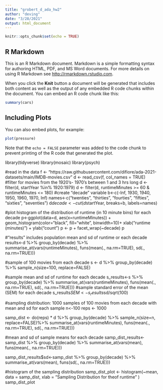 ```yaml
---
title: "grobert_d_ada_hw2"
author: "deving"
date: "3/28/2021"
output: html_document
---
```


```r
knitr::opts_chunk$set(echo = TRUE)
```

## R Markdown

This is an R Markdown document. Markdown is a simple formatting syntax for authoring HTML, PDF, and MS Word documents. For more details on using R Markdown see <http://rmarkdown.rstudio.com>.

When you click the **Knit** button a document will be generated that includes both content as well as the output of any embedded R code chunks within the document. You can embed an R code chunk like this:

```r
summary(cars)
```

## Including Plots

You can also embed plots, for example:

```r
plot(pressure)
```

Note that the `echo = FALSE` parameter was added to the code chunk to prevent printing of the R code that generated the plot.

library(tidyverse)
library(mosaic)
library(psych)

#read in the data
f <- "https://raw.githubusercontent.com/difiore/ada-2021-datasets/main/IMDB-movies.csv"
d <- read_csv(f, col_names = TRUE)
#filter for movies from the 1920's- 1970's between 1 and 3 hrs long
d <- filter(d, startYear %in% 1920:1979)
d <- filter(d, runtimeMinutes >= 60 & runtimeMinutes <= 180)
#create "decade" variable
b<-c(-Inf, 1930, 1940, 1950, 1960, 1970, Inf)
names<-c("twenties", "thirties", "fourties", "fifties", "sixties", "seventies")
d$decade<-cut(d$startYear, breaks=b, labels=names)

#plot histogram of the distribution of runtime (in 10 minute bins) for each decade
p<-ggplot(data=d, aes(x=runtimeMinutes)) + 
  geom_histogram(color="black", fill="white", binwidth=10)+
    xlab("runtime (minutes)") +
    ylab("count")
p <- p + facet_wrap(~decade)
p

#"results" includes population mean and sd of runtime or each decade
results<-d %>%
  group_by(decade) %>%
  summarise_at(vars(runtimeMinutes), funs(mean(., na.rm=TRUE), sd(.,              na.rm=TRUE)))

#sample of 100 movies from each decade
s <- d %>% group_by(decade) %>% sample_n(size=100, replace=FALSE)

#sample mean and sd of runtime for each decade
s_results<-s %>%
  group_by(decade) %>%
  summarise_at(vars(runtimeMinutes), funs(mean(., na.rm=TRUE), sd(.,              na.rm=TRUE)))
#sample standard error of the mean (SEM) for each decade 
s_results$SEM<-s_results$sd/sqrt(100)

#sampling distribution: 1000 samples of 100 movies from each decade with mean and sd for each sample
n<-100
reps <- 1000

samp_dist <-
  do(reps) * d %>% 
  group_by(decade) %>% 
  sample_n(size=n, replace=FALSE)%>%
  summarise_at(vars(runtimeMinutes), funs(mean(., na.rm=TRUE), sd(.,              na.rm=TRUE)))
  
#mean and sd of sample means for each decade
samp_dist_results<-samp_dist %>%
  group_by(decade) %>%
  summarise_at(vars(mean), funs(mean(., na.rm=TRUE)))
  
samp_dist_results$sd<-samp_dist %>%
  group_by(decade) %>%
  summarise_at(vars(mean), funs(sd(., na.rm=TRUE)))

#histogram of the sampling distribution
samp_dist_plot <-
  histogram(~mean,
    data = samp_dist,
    xlab = "Sampling Distribution for the\nMean of runtime"
  )
samp_dist_plot
